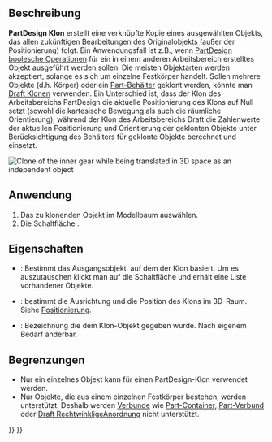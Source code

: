 <languages/>

{{Docnav/de
|[[PartDesign_SubShapeBinder/de| Teilformbinder erstellen]]
|[[PartDesign_Plane/de|Bezugsebene erstellen]]
|[[PartDesign_Workbench/de|PartDesign]]
|IconL=PartDesign_SubShapeBinder.svg
|IconR=PartDesign_Plane.svg
|IconC=Workbench_PartDesign.svg
}}

{{GuiCommand/de
|Name=PartDesign Clone
|Name/de=PartDesign Klon
|MenuLocation=Part Design → Klon erzeugen
|Workbenches=[[PartDesign_Workbench/de|PartDesign]]
|Version=0.17
|SeeAlso=[[Draft_Clone/de|Draft Klon]]
}}

<span id="Description"></span>
==Beschreibung==

'''PartDesign Klon''' erstellt eine verknüpfte Kopie eines ausgewählten Objekts, das allen zukünftigen Bearbeitungen des Originalobjekts (außer der Positionierung) folgt. Ein Anwendungsfall ist z.B., wenn [[PartDesign_Boolean/de|PartDesign boolesche Operationen]] für ein in einem anderen Arbeitsbereich erstelltes Objekt ausgeführt werden sollen. Die meisten Objektarten werden akzeptiert, solange es sich um einzelne Festkörper handelt. Sollen mehrere Objekte (d.h. Körper) oder ein [[Std_Part/de|Part-Behälter]] geklont werden, könnte man [[Draft_Clone/de|Draft Klonen]] verwenden. Ein Unterschied ist, dass der Klon des Arbeitsbereichs PartDesign die aktuelle Positionierung des Klons auf Null setzt (sowohl die kartesische Bewegung als auch die räumliche Orientierung), während der Klon des Arbeitsbereichs Draft die Zahlenwerte der aktuellen Positionierung und Orientierung der geklonten Objekte unter Berücksichtigung des Behälters für geklonte Objekte berechnet und einsetzt.

[[File:clone.png|''Clone of the inner gear while being translated in 3D space as an independent object'']]
{{Caption|Klon des Innenzahnrades, der als eigenständiges Objekt im 3D-Raum bewegt wird}}

<span id="Usage"></span>
==Anwendung==

# Das zu klonenden Objekt im Modellbaum auswählen.
# Die Schaltfläche {{Button|[[File:PartDesign_Clone.svg|24px]] '''Klon erzeugen'''}}.

<span id="Properties"></span>
==Eigenschaften==

* {{PropertyData/de|Base Feature}}: Bestimmt das Ausgangsobjekt, auf dem der Klon basiert. Um es auszutauschen klickt man auf die Schaltfläche {{Button|...}} und erhält eine Liste vorhandener Objekte.
* {{PropertyData/de|Placement}}: bestimmt die Ausrichtung und die Position des Klons im 3D-Raum. Siehe [[Placement/de|Positionierung]].
* {{PropertyData/de|Label}}: Bezeichnung die dem Klon-Objekt gegeben wurde. Nach eigenem Bedarf änderbar.

<span id="Limitations"></span>
==Begrenzungen==

* Nur ein einzelnes Objekt kann für einen PartDesign-Klon verwendet werden.
* Nur Objekte, die aus einem einzelnen Festkörper bestehen, werden unterstützt. Deshalb werden [[Glossary/de#Compound|Verbunde]] wie [[Std_Part/de|Part-Container]], [[Part_MakeCompound/de|Part-Verbund]] oder [[Draft_OrthoArray/de|Draft RechtwinkligeAnordnung]] nicht unterstützt.


{{Docnav/de
|[[PartDesign_SubShapeBinder/de| Teilformbinder erstellen]]
|[[PartDesign_Plane/de|Bezugsebene erstellen]]
|[[PartDesign_Workbench/de|PartDesign]]
|IconL=PartDesign_SubShapeBinder.svg
|IconR=PartDesign_Plane.svg
|IconC=Workbench_PartDesign.svg
}}

{{PartDesign_Tools_navi{{#translation:}}}}
{{Userdocnavi{{#translation:}}}}